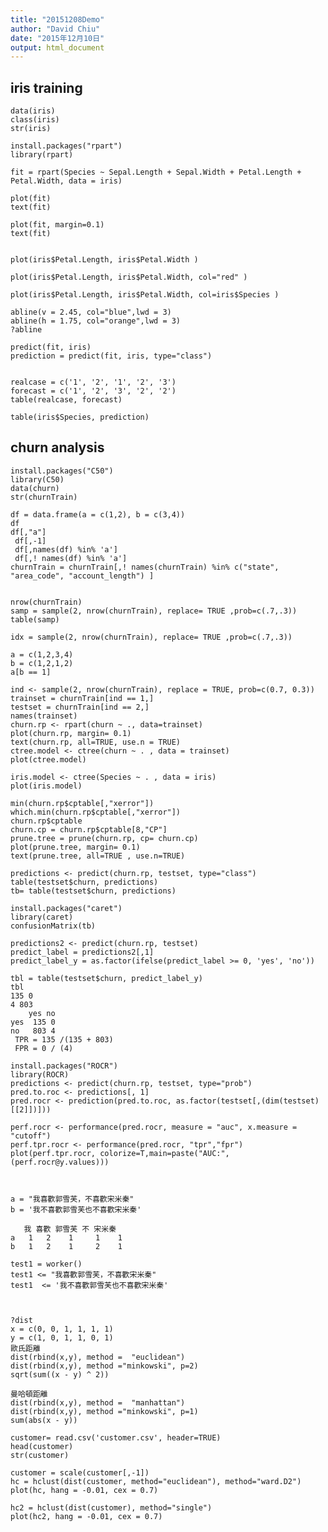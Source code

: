 ```yaml
---
title: "20151208Demo"
author: "David Chiu"
date: "2015年12月10日"
output: html_document
---
```


## iris training
```
data(iris)
class(iris)
str(iris)

install.packages("rpart")
library(rpart)

fit = rpart(Species ~ Sepal.Length + Sepal.Width + Petal.Length + Petal.Width, data = iris)

plot(fit)
text(fit)

plot(fit, margin=0.1)
text(fit)


plot(iris$Petal.Length, iris$Petal.Width )

plot(iris$Petal.Length, iris$Petal.Width, col="red" )

plot(iris$Petal.Length, iris$Petal.Width, col=iris$Species )

abline(v = 2.45, col="blue",lwd = 3)
abline(h = 1.75, col="orange",lwd = 3)
?abline

predict(fit, iris)
prediction = predict(fit, iris, type="class")


realcase = c('1', '2', '1', '2', '3')
forecast = c('1', '2', '3', '2', '2')
table(realcase, forecast)

table(iris$Species, prediction)
```

## churn analysis
```
install.packages("C50")
library(C50)
data(churn)
str(churnTrain)

df = data.frame(a = c(1,2), b = c(3,4))
df
df[,"a"]
 df[,-1]
 df[,names(df) %in% 'a']
 df[,! names(df) %in% 'a']
churnTrain = churnTrain[,! names(churnTrain) %in% c("state", "area_code", "account_length") ]


nrow(churnTrain)
samp = sample(2, nrow(churnTrain), replace= TRUE ,prob=c(.7,.3))
table(samp)

idx = sample(2, nrow(churnTrain), replace= TRUE ,prob=c(.7,.3))

a = c(1,2,3,4)
b = c(1,2,1,2)
a[b == 1]

ind <- sample(2, nrow(churnTrain), replace = TRUE, prob=c(0.7, 0.3))
trainset = churnTrain[ind == 1,]
testset = churnTrain[ind == 2,]
names(trainset)
churn.rp <- rpart(churn ~ ., data=trainset)
plot(churn.rp, margin= 0.1)
text(churn.rp, all=TRUE, use.n = TRUE)
ctree.model <- ctree(churn ~ . , data = trainset)
plot(ctree.model)

iris.model <- ctree(Species ~ . , data = iris)
plot(iris.model)

min(churn.rp$cptable[,"xerror"])
which.min(churn.rp$cptable[,"xerror"])
churn.rp$cptable
churn.cp = churn.rp$cptable[8,"CP"]
prune.tree = prune(churn.rp, cp= churn.cp)
plot(prune.tree, margin= 0.1)
text(prune.tree, all=TRUE , use.n=TRUE)

predictions <- predict(churn.rp, testset, type="class")
table(testset$churn, predictions)
tb= table(testset$churn, predictions)

install.packages("caret")
library(caret)
confusionMatrix(tb)

```
```
predictions2 <- predict(churn.rp, testset)
predict_label = predictions2[,1]
predict_label_y = as.factor(ifelse(predict_label >= 0, 'yes', 'no'))

tbl = table(testset$churn, predict_label_y)
tbl
135 0
4 803
    yes no
yes  135 0
no   803 4
 TPR = 135 /(135 + 803)
 FPR = 0 / (4)

```

```
install.packages("ROCR")
library(ROCR)
predictions <- predict(churn.rp, testset, type="prob")
pred.to.roc <- predictions[, 1] 
pred.rocr <- prediction(pred.to.roc, as.factor(testset[,(dim(testset)[[2]])])) 

perf.rocr <- performance(pred.rocr, measure = "auc", x.measure = "cutoff") 
perf.tpr.rocr <- performance(pred.rocr, "tpr","fpr") 
plot(perf.tpr.rocr, colorize=T,main=paste("AUC:",(perf.rocr@y.values)))



```


```
a = "我喜歡郭雪芙，不喜歡宋米秦"
b = '我不喜歡郭雪芙也不喜歡宋米秦'

   我 喜歡 郭雪芙 不 宋米秦
a   1   2    1     1    1
b   1   2    1     2    1

test1 = worker()
test1 <= "我喜歡郭雪芙，不喜歡宋米秦"
test1  <= '我不喜歡郭雪芙也不喜歡宋米秦'



?dist
x = c(0, 0, 1, 1, 1, 1)
y = c(1, 0, 1, 1, 0, 1)
歐氏距離
dist(rbind(x,y), method =  "euclidean")
dist(rbind(x,y), method ="minkowski", p=2)
sqrt(sum((x - y) ^ 2))

曼哈頓距離
dist(rbind(x,y), method =  "manhattan")
dist(rbind(x,y), method ="minkowski", p=1)
sum(abs(x - y))

```
```
customer= read.csv('customer.csv', header=TRUE)
head(customer)
str(customer)

customer = scale(customer[,-1])
hc = hclust(dist(customer, method="euclidean"), method="ward.D2")
plot(hc, hang = -0.01, cex = 0.7)

hc2 = hclust(dist(customer), method="single")
plot(hc2, hang = -0.01, cex = 0.7)

```




